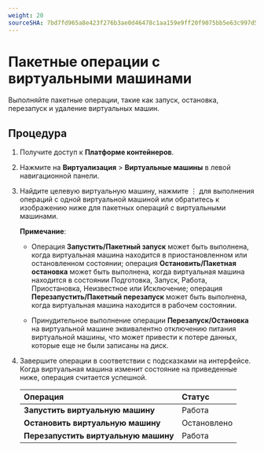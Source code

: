 ```yaml
---
weight: 20
sourceSHA: 7bd7fd965a8e423f276b3ae0d46478c1aa159e9ff20f9075bb5e63c997d56bc2
---
```


# Пакетные операции с виртуальными машинами

Выполняйте пакетные операции, такие как запуск, остановка, перезапуск и удаление виртуальных машин.

## Процедура

1. Получите доступ к **Платформе контейнеров**.

2. Нажмите на **Виртуализация** > **Виртуальные машины** в левой навигационной панели.

3. Найдите целевую виртуальную машину, нажмите ⋮ для выполнения операций с одной виртуальной машиной или обратитесь к изображению ниже для пакетных операций с виртуальными машинами.

   **Примечание**:

   - Операция **Запустить/Пакетный запуск** может быть выполнена, когда виртуальная машина находится в приостановленном или остановленном состоянии; операция **Остановить/Пакетная остановка** может быть выполнена, когда виртуальная машина находится в состоянии Подготовка, Запуск, Работа, Приостановка, Неизвестное или Исключение; операция **Перезапустить/Пакетный перезапуск** может быть выполнена, когда виртуальная машина находится в рабочем состоянии.

   - Принудительное выполнение операции **Перезапуск/Остановка** на виртуальной машине эквивалентно отключению питания виртуальной машины, что может привести к потере данных, которые еще не были записаны на диск.

4. Завершите операции в соответствии с подсказками на интерфейсе. Когда виртуальная машина изменит состояние на приведенные ниже, операция считается успешной.

   | Операция                     | Статус  |
   | :--------------------------- | :------ |
   | **Запустить виртуальную машину** | Работа  |
   | **Остановить виртуальную машину** | Остановлено |
   | **Перезапустить виртуальную машину** | Работа  |

